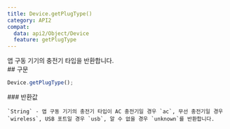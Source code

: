```yaml
---
title: Device.getPlugType()
category: API2
compat:
  data: api2/Object/Device
  feature: getPlugType
---
```


<Section>
  앱 구동 기기의 충전기 타입을 반환합니다.
</Section>
<Section>
  ## 구문

  ~~~js
  Device.getPlugType();
  ~~~

  <Section>
    ### 반환값

    `String` - 앱 구동 기기의 충전기 타입이 AC 충전기일 경우 `ac`, 무선 충전기일 경우 `wireless`, USB 포트일 경우 `usb`, 알 수 없을 경우 `unknown`를 반환합니다.
  </Section>
</Section>